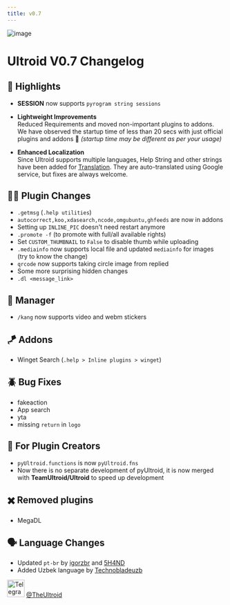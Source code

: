 ```yaml
---
title: v0.7
---
```



<Head>
  <meta property="og:image" content="/img/0.7.png"/>
  <meta property="og:title" content="Changelog"/>
  <meta property="og:description" content="Ultroid v0.7"/>
</Head>

<!---
--->

![image](/img/0.7.png)

# Ultroid V0.7 Changelog

## 🌟 Highlights

- **SESSION** now supports `pyrogram string sessions`

- **Lightweight Improvements**  
  Reduced Requirements and moved non-important plugins to addons.
  We have observed the startup time of less than 20 secs with just official plugins and addons 🎉
  _(startup time may be different as per your usage)_

- **Enhanced Localization**  
  Since Ultroid supports multiple languages, Help String and other strings have been added for [Translation](https://github.com/TeamUltroid/Ultroid/tree/main/strings/strings).
  They are auto-translated using Google service, but fixes are always welcome.

## 🧑‍💻 Plugin Changes

- `.getmsg` (`.help utilities`)
- `autocorrect,koo,xdasearch,ncode,omgubuntu,ghfeeds` are now in addons
- Setting up `INLINE_PIC` doesn't need restart anymore
- `.promote -f` (to promote with full/all available rights)
- Set `CUSTOM_THUMBNAIL` to `False` to disable thumb while uploading
- `.mediainfo` now supports local file and updated `mediainfo` for images  
  (try to know the change)
- `qrcode` now supports taking circle image from replied
- Some more surprising hidden changes
- `.dl <message_link>`

## 👮 Manager

- `/kang` now supports video and webm stickers

## 🪁 Addons

- Winget Search (`.help > Inline plugins > winget`)

## 🪲 Bug Fixes

- fakeaction
- App search
- yta
- missing `return` in `logo`

## 📝 For Plugin Creators

- `pyUltroid.functions` is now `pyUltroid.fns`
- Now there is no separate development of pyUltroid, it is now merged with **TeamUltroid/Ultroid** to speed up development

## ✖️ Removed plugins

- MegaDL

## 🗣️ Language Changes

- Updated `pt-br` by [igorzbr](https://github.com/TeamUltroid/Ultroid/commits?author=igorzbr) and [5H4ND](https://github.com/TeamUltroid/Ultroid/commits?author=5H4ND)
- Added Uzbek language by [Technobladeuzb](https://github.com/TeamUltroid/Ultroid/commits?author=Technobladeuzb)

<div className="telegram-link" style={{ display: 'flex', alignItems: 'center', marginTop: '2rem', gap: '10px' }}>
  <img 
    src="https://img.icons8.com/fluency/48/000000/telegram-app.png" 
    width="40" 
    alt="Telegram"
  />
  <a href="https://t.me/TheUltroid" style={{ fontSize: '1.5rem', textDecoration: 'none' }}>
    @TheUltroid
  </a>
</div>


<!--<div className={styles.buttons}>
<Link
              className={clsx(
                'margin-horiz--xs button button--outline button--secondary button--lg',
                styles.getStarted,
              )}
              style={{
                alignItems: "center"
              }}
              to={`https://t.me/share?url=${window.location.href}`}>
              Share
            </Link>
</div>-->